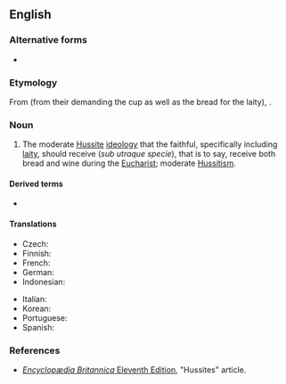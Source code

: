 ==English==
{{wikipedia}}

===Alternative forms===
* {{l|en|utraquism}}

===Etymology===
From {{der|en|la|uterque|utraque|both}} (from their demanding the cup as well as the bread for the laity), {{suffix|en||ism}}.

===Noun===
{{en-noun|-}}

# {{label|en|historical|Christianity}} The moderate [[Hussite]] [[ideology]] that the faithful, specifically including [[laity]], should receive {{w|Communion under both kinds}} (''sub utraque specie''), that is to say, receive both bread and wine during the [[Eucharist]]; moderate [[Hussitism]].
#: {{synonyms|en|Calixtinism}}

====Derived terms====
* {{l|en|Utraquist}}

====Translations====
{{trans-top|moderate Hussitism}}
* Czech: {{t|cs|kališnictví}}
* Finnish: {{t|fi|utrakvismi}}
* French: {{t+|fr|utraquisme|m}}
* German: {{t|de|Kalixtiner|f}}
* Indonesian: {{t|id|Utraqisme}}
{{trans-mid}}
* Italian: {{t|it|utraquismo|m}}
* Korean: {{t|ko|양형영성체파}}
* Portuguese: {{t|pt|utraquismo|m}}
* Spanish: {{t|es|utraquismo|m}}
{{trans-bottom}}

===References===
* [[wikipedia:Encyclopædia Britannica Eleventh Edition|''Encyclopædia Britannica'' Eleventh Edition]], "Hussites" article.
